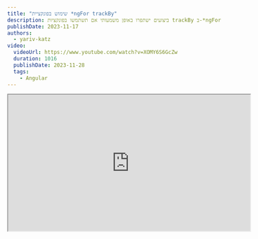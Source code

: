 ```yaml
---
title: "שימוש בפונקציית *ngFor trackBy"
description: ביצועים ישתפרו באופן משמעותי אם תשתמשו בפונקציות trackBy ב-*ngFor
publishDate: 2023-11-17
authors:
  - yariv-katz
video:
  videoUrl: https://www.youtube.com/watch?v=XOMY6S6GcZw
  duration: 1016
  publishDate: 2023-11-28
  tags:    
    - Angular
---
```




<div class="not-content flex">
	<iframe
    class="mx-auto mb-10"
    width="560"
    height="315"
    src="https://www.youtube.com/embed/XOMY6S6GcZw?si=EQ6gJzVZpaqIfjBc"
    title="Use *ngFor trackBy in Angular - video"
    allow="accelerometer; clipboard-write; encrypted-media; gyroscope; picture-in-picture; web-share"
    allowFullScreen
    loading="lazy"
    referrerPolicy="strict-origin-when-cross-origin"
    aria-label="Use *ngFor trackBy in Angular - video"
    aria-describedby="iframe-video-description"
	/>
</div>
<span id="iframe-video-description" class="sr-only">
This video explains how to use the *ngFor trackBy function in Angular to improve the performance of your applications by optimizing the rendering of lists, with practical examples and best practices.
</span>

הבנת פונקציית `*ngFor` [`trackBy`](https://angular.io/api/core/TrackByFunction) היא חשובה לשיפור ביצועי הלולאות שלך ושל האפליקציה שלך בכלל.

## מה זה `*ngFor` trackBy?

בקצרה, `*ngFor` trackBy היא פונקציה שאתה יכול להעביר ללולאת `*ngFor` שלך כדי לספר לאנגולר איך לעקוב אחר הפריטים ברשימה שלך. באופן ברירת מחדל, אנגולר מעקב אחר הפריטים ברשימה שלך לפי זהותם, כלומר `===`.

## ברירת המחדל של trackBy

בואו נבין איך ה-`trackBy` ברירת המחדל עובד.  
נתחיל באפליקציה חדשה של Angular:

```bash
npx @angular/cli@latest new trackby-demo --minimal --style css --routing false
```

נשנה את `app.component.ts` כך:

```typescript title="app.component.ts"
import {Component} from '@angular/core';
import {CommonModule} from '@angular/common';

@Component({
  selector: 'app-root',
  standalone: true,
  imports: [CommonModule],
  template: `
    <ul>
      <li *ngFor="let item of todo">
        <input [value]="item.title" />
      </li>
    </ul>
    <button (click)="add()">add</button>
  `,
})
export class AppComponent {
  todo = [
    {id: 1, title: 'hello'},
    {id: 2, title: 'world'},
    {id: 3, title: 'foo'},
    {id: 4, title: 'bar'},
  ];

  add() {
    this.todo.push({id: Math.random(), title: 'baz' + Math.random()});
  }
}
```

בדוגמא זו יש לנו רשימת פריטי משימות. אנו משתמשים ב-`*ngFor` כדי לעבור על הפריטים ולהציג קלט עבור כל פריט. יש לנו גם כפתור שמוסיף פריט חדש לרשימה.  
נשים `input` בכל פריט כדי לוודא אם הרכיבים ברשימה נוצרים מחדש מאפס או שהרשימה משתנה ורכיב נוסף נוסף לרשימה.  
ניתן להקליד משהו בקלט, אם הרשימה נוצרת מחדש תאבד את מצב הרכיב ב-DOM (מאחר שהוא נמחק), אבל במקרה זה אנו רואים שאנגולר מצליח לשמור על הרכיבים ב-DOM ורק להוסיף רכיב בסופו של הרשימה.

אנגולר יעבור על כל פריט ברשימה וישווה אותו לפריט הקודם ברשימה באמצעות `===` מאחר שהפריטים ברשימה הם אותם פריטים, כך גם הרכיבים ב-`*ngFor`.

## הבעיה

כל עוד הפריטים ברשימה נשארים אותם אין בעיה, הבעיה תתחיל כאשר הפריטים ברשימה ישתנו, מה שקורה לעיתים תכופות במקרה השימושי של `*ngFor` כאשר אנו עוברים על רשימת פריטים שנלקחים מהשרת.  
נדמיין את המקרה הבא, הרשימה נלקחת מהשרת, ויש לנו קלט חיפוש שישלח בקשת חיפוש לשרת ויציג לנו רשימה חדשה.  
במקרה זה הפריטים ברשימה ישתנו, ואנגולר יחדיר את הרכיבים ברשימה מחדש, כלומר ישמיד את הרכיבים ב-DOM ויצור אותם מחדש מאפס.

ננסה לפשט את הדוגמא עם הקוד הבא:

```typescript title="app.component.ts"
import {Component} from '@angular/core';
import {CommonModule} from '@angular/common';

@Component({
  selector: 'app-root',
  standalone: true,
  imports: [CommonModule],
  template: `
    <ul>
      <li *ngFor="let item of todo">
        <input [value]="item.title" />
      </li>
    </ul>
    <button (click)="add()">add</button>
  `,
})
export class AppComponent {
  todo = [
    {id: 1, title: 'hello'},
    {id: 2, title: 'world'},
    {id: 3, title: 'foo'},
    {id: 4, title: 'bar'},
  ];
	
  clone() {
    return this.todo.map(item => {
      return {...item};
    });
  }

  add() {
    this.todo = [...this.clone(), {id: Math.random(), title: 'baz' + Math.random()}];
  }
}
```

נשים לב שבכל הוספה אנו בעצם מחדשים את הרשימה לחלוטין, אנו משתמשים בפונקציית `clone` כדי לשכפל את הרשימה ולהוסיף פריט חדש לרשימה.  
במקרה הבא נראה שהקלט ברכיב נמחק ונוצר מחדש מאפס, וכך גם הרכיב ב-DOM.
מעבר לאבדן המצב, זה גם בעיה ביצועים, מאחר שאנגולר ישמיד את כל רכיבי ה-DOM ברשימה ויצור אותם מחדש מאפס.

## הפתרון

הפתרון הוא להשתמש בפונקציית `*ngFor` trackBy, שתחליף את השוואת הברירת מחדל `===` עם פונקציית שוואה מותאמת.

```typescript title="app.component.ts"
import {Component} from '@angular/core';
import {CommonModule} from '@angular/common';

@Component({
  selector: 'app-root',
  standalone: true,
  imports: [CommonModule],
  template: `
    <ul>
      <li *ngFor="let item of todo; trackBy: tbid">
        <input [value]="item.title" />
      </li>
    </ul>
    <button (click)="add()">add</button>
  `,
})
export class AppComponent {
  todo = [
    {id: 1, title: 'hello'},
    {id: 2, title: 'world'},
    {id: 3, title: 'foo'},
    {id: 4, title: 'bar'},
  ];
	
  clone() {
    return this.todo.map(item => {
      return {...item};
    });
  }
	
	tbid(index, item: typeof this.todo[0]) {
		return item.id;
	}

  add() {
    this.todo = [...this.clone(), {id: Math.random(), title: 'baz' + Math.random()}];
  }
}
```

ננסה להקליד משהו בקלט ולהוסיף פריט חדש לרשימה, נראה שהקלט נשמר ורק נוסף פריט לרשימה.

## אכיפה באמצעות lint

היות וזה כל כך נפוץ ש-`*ngFor` יקבל רשימה חדשה, יש מקומות שמאכפים את השימוש בפונקציית `*ngFor` trackBy, על ידי הפעלת כלל ב-lint של `@angular-eslint`.

```bash
npx ng lint
```

נעדכן את הקובץ `.eslintrc`:

```json
{
  "root": true,
  "ignorePatterns": [
    "projects/**/*"
  ],
  "overrides": [
    {
      "parser": "@angular-eslint/template-parser",
      "files": [
        "*.ts"
      ],
      "extends": [
        "eslint:recommended",
        "plugin:@typescript-eslint/recommended",
        "plugin:@angular-eslint/recommended",
        "plugin:@angular-eslint/template/process-inline-templates"
      ],
      "rules": {
        "@angular-eslint/directive-selector": [
          "error",
          {
            "type": "attribute",
            "prefix": "app",
            "style": "camelCase"
          }
        ],
        "@angular-eslint/component-selector": [
          "error",
          {
            "type": "element",
            "prefix": "app",
            "style": "kebab-case"
          }
        ]
      }
    },
    {
      "files": [
        "*.html"
      ],
      "extends": [
        "plugin:@angular-eslint/template/recommended",
        "plugin:@angular-eslint/template/accessibility"
      ],
      "rules": {
        "@angular-eslint/template/use-track-by-function": "error"
      }
    }
  ]
}
```

נשים לב שהוספנו את `"parser": "@angular-eslint/template-parser",` ואת הכלל: `"@angular-eslint/template/use-track-by-function": "error"`.

כעת כאשר אתם מריצים `npx ng lint` בלי הפונקציית `trackBy` תקבלו שגיאת lint.  
נמליץ על הוספת חוק ה lint כדי להבטיח שהפונקציית `trackBy` תשמש בכל מקום שבו יש שימוש ב-`*ngFor`.

## סיכום

כאשר אתם משתמשים ב-`*ngFor` תשאלו את עצמכם את השאלות הבאות:
- אילו רכיבים ברשימה נוצרים מחדש, ואיך אני יכול לבצע אופטימיזציה כך שרק הרכיבים הנדרשים ברשימה יעודכנו, ולא כל הרשימה.

